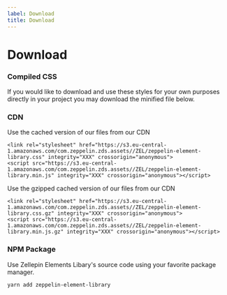 ```yaml
---
label: Download
title: Download
---
```



# Download

### Compiled CSS

If you would like to download and use these styles for your own purposes directly in your project you may download the minified file below.

<DownloadCss />

### CDN

Use the cached version of our files from our CDN

```
<link rel="stylesheet" href="https://s3.eu-central-1.amazonaws.com/com.zeppelin.zds.assets//ZEL/zeppelin-element-library.css" integrity="XXX" crossorigin="anonymous">
<script src="https://s3.eu-central-1.amazonaws.com/com.zeppelin.zds.assets//ZEL/zeppelin-element-library.min.js" integrity="XXX" crossorigin="anonymous"></script>

```

Use the gzipped cached version of our files from our CDN

```
<link rel="stylesheet" href="https://s3.eu-central-1.amazonaws.com/com.zeppelin.zds.assets//ZEL/zeppelin-element-library.css.gz" integrity="XXX" crossorigin="anonymous">
<script src="https://s3.eu-central-1.amazonaws.com/com.zeppelin.zds.assets//ZEL/zeppelin-element-library.min.js.gz" integrity="XXX" crossorigin="anonymous"></script>

```

### NPM Package

Use Zellepin Elements Libary's source code using your favorite package manager.

```
yarn add zeppelin-element-library
```
